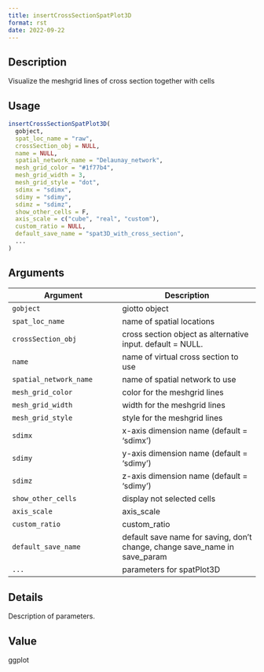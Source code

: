 ```yaml
--- 
title: insertCrossSectionSpatPlot3D 
format: rst 
date: 2022-09-22 
--- 
```


## Description

Visualize the meshgrid lines of cross section together with cells


## Usage

```r
insertCrossSectionSpatPlot3D(
  gobject,
  spat_loc_name = "raw",
  crossSection_obj = NULL,
  name = NULL,
  spatial_network_name = "Delaunay_network",
  mesh_grid_color = "#1f77b4",
  mesh_grid_width = 3,
  mesh_grid_style = "dot",
  sdimx = "sdimx",
  sdimy = "sdimy",
  sdimz = "sdimz",
  show_other_cells = F,
  axis_scale = c("cube", "real", "custom"),
  custom_ratio = NULL,
  default_save_name = "spat3D_with_cross_section",
  ...
)
```


## Arguments

Argument      |Description
------------- |----------------
`gobject`     |     giotto object
`spat_loc_name`     |     name of spatial locations
`crossSection_obj`     |     cross section object as alternative input. default = NULL.
`name`     |     name of virtual cross section to use
`spatial_network_name`     |     name of spatial network to use
`mesh_grid_color`     |     color for the meshgrid lines
`mesh_grid_width`     |     width for the meshgrid lines
`mesh_grid_style`     |     style for the meshgrid lines
`sdimx`     |     x-axis dimension name (default = 'sdimx')
`sdimy`     |     y-axis dimension name (default = 'sdimy')
`sdimz`     |     z-axis dimension name (default = 'sdimy')
`show_other_cells`     |     display not selected cells
`axis_scale`     |     axis_scale
`custom_ratio`     |     custom_ratio
`default_save_name`     |     default save name for saving, don't change, change save_name in save_param
`...`     |     parameters for spatPlot3D


## Details

Description of parameters.


## Value

ggplot



